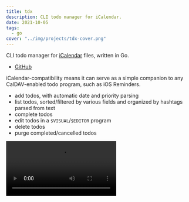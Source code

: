 ```yaml
---
title: tdx
description: CLI todo manager for iCalendar.
date: 2021-10-05
tags:
  - go
cover: "../img/projects/tdx-cover.png"
---
```



CLI todo manager for [iCalendar](https://en.wikipedia.org/wiki/ICalendar) files,
written in Go.

<ul class="aside">
  <li>
    <a href="https://github.com/kkga/tdx" rel="external" target="_blank">
      GitHub
    </a>
  </li>
</ul>

iCalendar-compatibility means it can serve as a simple companion to any
CalDAV-enabled todo program, such as iOS Reminders.

- add todos, with automatic date and priority parsing
- list todos, sorted/filtered by various fields and organized by hashtags parsed
  from text
- complete todos
- edit todos in a `$VISUAL`/`$EDITOR` program
- delete todos
- purge completed/cancelled todos

<Video src={tdxVideo} />
